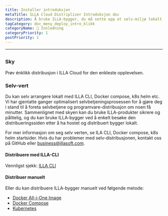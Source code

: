 ```yaml
---
title: Installer introduksjon
metaTitle: ILLA Cloud Distripliser Introduksjon doc
description: Å bruke ILLA-bygger, du må sette opp et selv-miljø lokalt eller bruke ILLA Cloud for å hoppe over byggeprosessen og raskt bruke ILLA-produkter.
tagCategory: doc_meny_deploy_intro_klikk
categoryName: 👋 Innledning
categoryPriority: 1
postPriority: 1
---
```


* * *

## <Heading hidden>Distribuer introduksjon</Heading>

### Sky

Prøv énklikk distribusjon i ILLA Cloud for den enkleste opplevelsen.

### Selv-vert

Du kan selv arrangere lokalt med ILLA CLI, Docker compose, k8s helm etc. Vi har gjentatte ganger optimalisert selvbetjeningsprosessen for å gjøre deg i stand til å foreta selvbetjene og programvare-distribusjon om noen få minutter. Sammenlignet med skyen kan du bruke ILLA-produkter sikrere og pålitelig, og du kan bruke ILLA-bygger ved å enkelt besøke den distribueringssiden etter å ha hostet og distribuert bygger lokalt.

For mer informasjon om seg selv verten, se ILA CLI, Docker compose, k8s helm startsider.
Hvis du har problemer med selv-distribusjonen, kontakt oss på GitHub eller business@illasoft.com.

#### Distribuere med ILLA-CLI

Vennligst sjekk: [ILLA CLI](https://www.illacloud.com/docs/illa-cli)

#### Distribuer manuelt

Eller du kan distribuere ILLA-bygger manuelt ved følgende metode:

-   [Docker All-i-One Image](https://github.com/illacloud/deploy-illa-manually/blob/main/docker/README.md)
-   [Docker Compose](https://github.com/illacloud/deploy-illa-manually/blob/main/docker-compose/README.md)
-   [Kubernetes](https://github.com/illacloud/deploy-illa-manually/blob/main/kubernetes/README.md)
